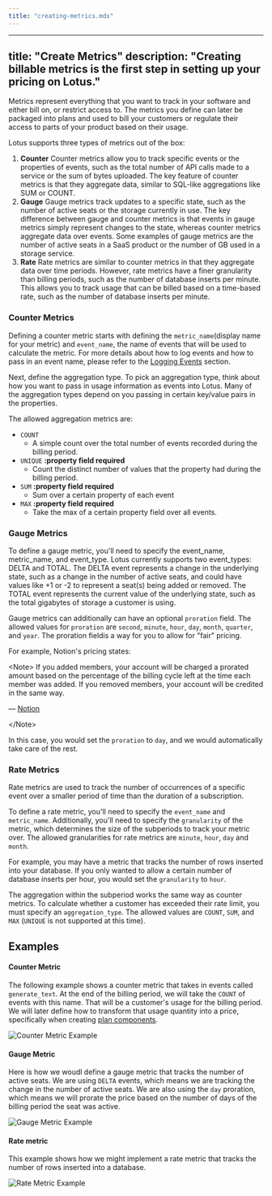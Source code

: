 ```yaml
---
title: "creating-metrics.mdx"
---
```


---
title: "Create Metrics"
description:
  "Creating billable metrics is the first step in setting up your pricing on
  Lotus."
---

Metrics represent everything that you want to track in your software and either bill on, or restrict access to. The metrics you define can later be packaged into plans and used to bill your customers or regulate their access to parts of your product based on their usage.

Lotus supports three types of metrics out of the box:

1. **Counter**
   Counter metrics allow you to track specific events or the properties of events, such as the total number of API calls made to a service or the sum of bytes uploaded. The key feature of counter metrics is that they aggregate data, similar to SQL-like aggregations like SUM or COUNT.
2. **Gauge**
   Gauge metrics track updates to a specific state, such as the number of active seats or the storage currently in use. The key difference between gauge and counter metrics is that events in gauge metrics simply represent changes to the state, whereas counter metrics aggregate data over events. Some examples of gauge metrics are the number of active seats in a SaaS product or the number of GB used in a storage service.
3. **Rate**
  Rate metrics are similar to counter metrics in that they aggregate data over time periods. However, rate metrics have a finer granularity than billing periods, such as the number of database inserts per minute. This allows you to track usage that can be billed based on a time-based rate, such as the number of database inserts per minute.

### Counter Metrics

Defining a counter metric starts with defining the `metric_name`(display name
for your metric) and `event_name`, the name of events that will be used to
calculate the metric. For more details about how to log events and how to pass
in an event name, please refer to the [Logging Events](/metering/logging-events)
section.

Next, define the aggregation type. To pick an aggregation type, think about how
you want to pass in usage information as events into Lotus. Many of the
aggregation types depend on you passing in certain key/value pairs in the
properties.

The allowed aggregation metrics are:

- `COUNT`
  - A simple count over the total number of events recorded during the billing
    period.
- `UNIQUE` **:property field required**
  - Count the distinct number of values that the property had during the billing
    period.
- `SUM` **:property field required**
  - Sum over a certain property of each event
- `MAX` **:property field required**
  - Take the max of a certain property field over all events.

### Gauge Metrics

To define a gauge metric, you'll need to specify the event_name, metric_name, and event_type. Lotus currently supports two event_types: DELTA and TOTAL. The DELTA event represents a change in the underlying state, such as a change in the number of active seats, and could have values like +1 or -2 to represent a seat(s) being added or removed. The TOTAL event represents the current value of the underlying state, such as the total gigabytes of storage a customer is using.

Gauge metrics can additionally can have an optional `proration` field. The allowed values for `proration` are `second`, `minute`, `hour`, `day`, `month`, `quarter`, and `year`. The proration fieldis a way for you to allow for "fair" pricing.

For example, Notion's pricing states:

&lt;Note&gt;
If you added members, your account will be charged a prorated amount based on
the percentage of the billing cycle left at the time each member was added. If
you removed members, your account will be credited in the same way.

— [Notion](https://www.notion.so/pricing)

&lt;/Note&gt;

In this case, you would set the `proration` to `day`, and we would automatically
take care of the rest.

### Rate Metrics

Rate metrics are used to track the number of occurrences of a specific event over a smaller period of time than the duration of a subscription.

To define a rate metric, you'll need to specify the `event_name` and `metric_name`. Additionally, you'll need to specify the `granularity` of the metric, which determines the size of the subperiods to track your metric over. The allowed granularities for rate metrics are `minute`, `hour`, `day` and `month`.

For example, you may have a metric that tracks the number of rows inserted into your database. If you only wanted to allow a certain number of database inserts per hour, you would set the `granularity` to `hour`.

The aggregation within the subperiod works the same way as counter metrics. To calculate whether a customer has exceeded their rate limit, you must specify an `aggregation_type`. The allowed values are `COUNT`, `SUM`, and `MAX` (`UNIQUE` is not supported at this time).

## Examples

#### Counter Metric

The following example shows a counter metric that takes in events called
`generate_text`. At the end of the billing period, we will take the `COUNT` of events with this name. That will be a customer's usage for the billing period. We will later define how to transform that usage quantity into a price, specifically when creating [plan components](/plan-management/creating-plans).

![Counter Metric Example](/images/metering/create_counter_metric.png)

#### Gauge Metric

Here is how we woudl define a gauge metric that tracks the number of active seats. We are using `DELTA` events, which means we are tracking the change in the number of active seats. We are also using the `day` proration, which means we will prorate the price based on the number of days of the billing period the seat was active.

![Gauge Metric Example](/images/metering/create_gauge_metric.png)

#### Rate metric

This example shows how we might implement a rate metric that tracks the number
of rows inserted into a database. 

![Rate Metric Example](/images/metering/create_rate_metric.png)
